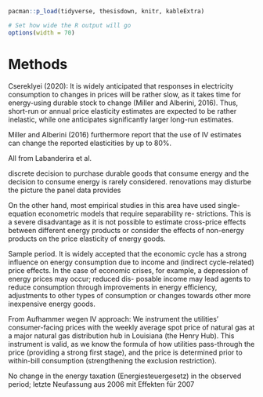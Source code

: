 <!--
Chapter 3 - Methods
-->

```r
pacman::p_load(tidyverse, thesisdown, knitr, kableExtra)

# Set how wide the R output will go
options(width = 70)
```

# Methods {#methods}

Csereklyei (2020):
It is widely anticipated that responses in electricity consumption to changes in prices will be rather slow, as it takes time for energy-using durable stock to change (Miller and Alberini, 2016). Thus, short-run or annual price elasticity estimates are expected to be rather inelastic, while one anticipates significantly larger long-run estimates.

Miller and Alberini (2016) furthermore report that the use of IV estimates can change the reported elasticities by up to 80%.


All from Labanderira et al.

discrete decision to purchase durable goods that consume energy and the decision to consume energy is rarely considered. 
renovations may disturbe the picture the panel data provides

On the other hand, most empirical studies in this area have used single-equation econometric models that require separability re- strictions. This is a severe disadvantage as it is not possible to estimate cross-price effects between different energy products or consider the effects of non-energy products on the price elasticity of energy goods. 


Sample period. It is widely accepted that the economic cycle has a strong influence on energy consumption due to income and (indirect cycle-related) price effects. In the case of economic crises, for example, a depression of energy prices may occur; reduced dis- posable income may lead agents to reduce consumption through improvements in energy efficiency, adjustments to other types of consumption or changes towards other more inexpensive energy goods.


From Aufhammer wegen IV approach:
We instrument the utilities’ consumer-facing prices with the weekly average spot price of natural gas at a major natural gas distribution hub in Louisiana (the Henry Hub). This instrument is valid, as we know the formula of how utilities pass-through the price (providing a strong first stage), and the price is determined prior to within-bill consumption (strengthening the exclusion restriction).

No change in the energy taxation (Energiesteuergesetz) in the observed period; letzte Neufassung aus 2006 mit Effekten für 2007